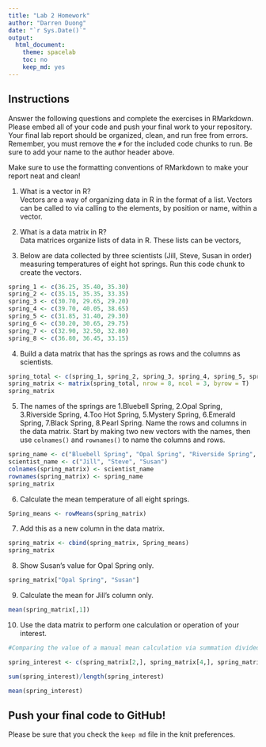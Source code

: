 ```yaml
---
title: "Lab 2 Homework"
author: "Darren Duong"
date: "`r Sys.Date()`"
output:
  html_document:
    theme: spacelab
    toc: no
    keep_md: yes
---
```


## Instructions
Answer the following questions and complete the exercises in RMarkdown. Please embed all of your code and push your final work to your repository. Your final lab report should be organized, clean, and run free from errors. Remember, you must remove the `#` for the included code chunks to run. Be sure to add your name to the author header above.  

Make sure to use the formatting conventions of RMarkdown to make your report neat and clean!  

1. What is a vector in R?  
Vectors are a way of organizing data in R in the format of a list. Vectors can be called to via calling to the elements, by position or name, within a vector.

2. What is a data matrix in R?  
Data matrices organize lists of data in R. These lists can be vectors,

3. Below are data collected by three scientists (Jill, Steve, Susan in order) measuring temperatures of eight hot springs. Run this code chunk to create the vectors.  
```r
spring_1 <- c(36.25, 35.40, 35.30)
spring_2 <- c(35.15, 35.35, 33.35)
spring_3 <- c(30.70, 29.65, 29.20)
spring_4 <- c(39.70, 40.05, 38.65)
spring_5 <- c(31.85, 31.40, 29.30)
spring_6 <- c(30.20, 30.65, 29.75)
spring_7 <- c(32.90, 32.50, 32.80)
spring_8 <- c(36.80, 36.45, 33.15)
```

4. Build a data matrix that has the springs as rows and the columns as scientists.  

```r
spring_total <- c(spring_1, spring_2, spring_3, spring_4, spring_5, spring_6, spring_7, spring_8)
spring_matrix <- matrix(spring_total, nrow = 8, ncol = 3, byrow = T)
spring_matrix
```


5. The names of the springs are 1.Bluebell Spring, 2.Opal Spring, 3.Riverside Spring, 4.Too Hot Spring, 5.Mystery Spring, 6.Emerald Spring, 7.Black Spring, 8.Pearl Spring. Name the rows and columns in the data matrix. Start by making two new vectors with the names, then use `colnames()` and `rownames()` to name the columns and rows.
```r
spring_name <- c("Bluebell Spring", "Opal Spring", "Riverside Spring", "Too Hot Spring", "Mystery Spring", "Emerald Spring", "Black Spring", "Pearl Spring")
scientist_name <- c("Jill", "Steve", "Susan")
colnames(spring_matrix) <- scientist_name
rownames(spring_matrix) <- spring_name
spring_matrix
```


6. Calculate the mean temperature of all eight springs.
```r
Spring_means <- rowMeans(spring_matrix)
```


7. Add this as a new column in the data matrix.  
```r
spring_matrix <- cbind(spring_matrix, Spring_means)
spring_matrix
```

8. Show Susan's value for Opal Spring only.
```r
spring_matrix["Opal Spring", "Susan"]

```

9. Calculate the mean for Jill's column only.  
```r
mean(spring_matrix[,1])
```


10. Use the data matrix to perform one calculation or operation of your interest.
```r
#Comparing the value of a manual mean calculation via summation divided by length against automatic mean calculation via call to function based on data of interest.

spring_interest <- c(spring_matrix[2,], spring_matrix[4,], spring_matrix[7,])

sum(spring_interest)/length(spring_interest)

mean(spring_interest)


```


## Push your final code to GitHub!
Please be sure that you check the `keep md` file in the knit preferences.  
